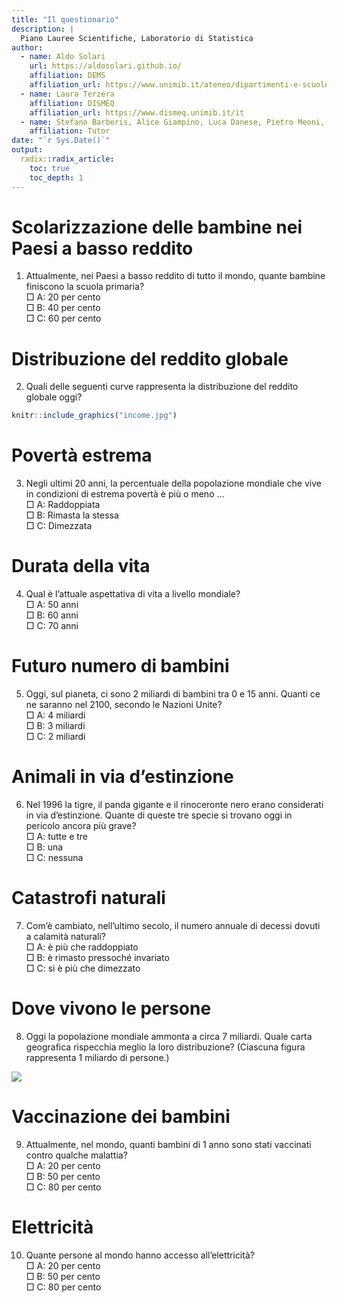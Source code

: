 ```yaml
---
title: "Il questionario"
description: |
  Piano Lauree Scientifiche, Laboratorio di Statistica
author:
  - name: Aldo Solari
    url: https://aldosolari.github.io/
    affiliation: DEMS
    affiliation_url: https://www.unimib.it/ateneo/dipartimenti-e-scuole/alla-scoperta-%E2%80%A6/dipartimento-economia-metodi-quantitativi-e-strategie-impresa
  - name: Laura Terzera
    affiliation: DISMEQ
    affiliation_url: https://www.dismeq.unimib.it/it
  - name: Stefano Barberis, Alice Giampino, Luca Danese, Pietro Meoni, Samuele Cassinari
    affiliation: Tutor
date: "`r Sys.Date()`"
output:
  radix::radix_article:
    toc: true
    toc_depth: 1
---
```


# Scolarizzazione delle bambine nei Paesi a basso reddito

1. Attualmente, nei Paesi a basso reddito di tutto il mondo, quante bambine finiscono la scuola primaria? <br>
    $\Box$ A: 20 per cento <br>
    $\Box$ B: 40 per cento <br>
    $\Box$ C: 60 per cento 

# Distribuzione del reddito globale

2. Quali delle seguenti curve rappresenta la distribuzione del reddito globale oggi? 

```r
knitr::include_graphics("income.jpg")
```

# Povertà estrema

3. Negli ultimi 20 anni, la percentuale della popolazione mondiale che vive in condizioni di estrema povertà è più o meno ... <br>
    $\Box$ A: Raddoppiata <br>
    $\Box$ B: Rimasta la stessa <br>
    $\Box$ C: Dimezzata

# Durata della vita

4. Qual è l’attuale aspettativa di vita a livello mondiale? <br>
    $\Box$ A: 50 anni <br>
    $\Box$ B: 60 anni <br>
    $\Box$ C: 70 anni

# Futuro numero di bambini

5. Oggi, sul pianeta, ci sono 2 miliardi di bambini tra 0 e 15 anni. Quanti ce ne saranno nel 2100, secondo le Nazioni Unite? <br>
    $\Box$ A: 4 miliardi <br>
    $\Box$ B: 3 miliardi <br>
    $\Box$ C: 2 miliardi

# Animali in via d'estinzione

6. Nel 1996 la tigre, il panda gigante e il rinoceronte nero erano considerati in via d’estinzione. Quante di queste tre specie si trovano oggi in pericolo ancora più grave? <br>
    $\Box$ A: tutte e tre <br>
    $\Box$ B: una <br>
    $\Box$ C: nessuna

# Catastrofi naturali

7. Com’è cambiato, nell’ultimo secolo, il numero annuale di decessi dovuti a calamità naturali? <br>
    $\Box$ A: è più che raddoppiato <br>
    $\Box$ B: è rimasto pressoché invariato <br>
    $\Box$ C: si è più che dimezzato

# Dove vivono le persone

8. Oggi la popolazione mondiale ammonta a circa 7 miliardi. Quale carta geografica rispecchia meglio la loro distribuzione? (Ciascuna figura rappresenta 1 miliardo di persone.)

![](https://s3-eu-west-1.amazonaws.com/static.gapminder.org/GapminderMedia/wp-uploads/20170330195501/Results-for-the-Swedish-Public-on-the-Gapminder-Test-2017%E2%80%99.jpg)

# Vaccinazione dei bambini

9. Attualmente, nel mondo, quanti bambini di 1 anno sono stati vaccinati contro qualche malattia? <br>
    $\Box$ A: 20 per cento <br>
    $\Box$ B: 50 per cento <br>
    $\Box$ C: 80 per cento

# Elettricità

10. Quante persone al mondo hanno accesso all'elettricità? <br>
    $\Box$ A: 20 per cento <br>
    $\Box$ B: 50 per cento <br>
    $\Box$ C: 80 per cento


